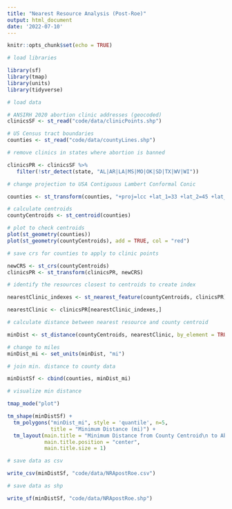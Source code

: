 ```yaml
---
title: "Nearest Resource Analysis (Post-Roe)"
output: html_document
date: '2022-07-10'
---
```


```r
knitr::opts_chunk$set(echo = TRUE)
```

```r
# load libraries

library(sf)
library(tmap)
library(units)
library(tidyverse)

```

```r
# load data

# ANSIRH 2020 abortion clinic addresses (geocoded)
clinicsSF <- st_read("code/data/clinicPoints.shp")

# US Census tract boundaries
counties <- st_read("code/data/countyLines.shp")
```


```r
# remove clinics in states where abortion is banned

clinicsPR <- clinicsSF %>%
   filter(!str_detect(state, "AL|AR|LA|MS|MO|OK|SD|TX|WV|WI"))
```

```r
# change projection to USA Contiguous Lambert Conformal Conic

counties <- st_transform(counties, "+proj=lcc +lat_1=33 +lat_2=45 +lat_0=39 +lon_0=-96 +x_0=0 +y_0=0 +datum=NAD83 +units=m +no_defs")

# calculate centroids 
countyCentroids <- st_centroid(counties)

# plot to check centroids
plot(st_geometry(counties))
plot(st_geometry(countyCentroids), add = TRUE, col = "red")

```


```r
# save crs for counties to apply to clinic points

newCRS <- st_crs(countyCentroids)
clinicsPR <- st_transform(clinicsPR, newCRS)

```

```r
# identify the resources closest to centroids to create index

nearestClinic_indexes <- st_nearest_feature(countyCentroids, clinicsPR)

nearestClinic <- clinicsPR[nearestClinic_indexes,]
```

```r
# calculate distance between nearest resource and county centroid

minDist <- st_distance(countyCentroids, nearestClinic, by_element = TRUE)

# change to miles 
minDist_mi <- set_units(minDist, "mi")

```

```r
# join min. distance to county data

minDistSf <- cbind(counties, minDist_mi)
```

```r
# visualize min distance 

tmap_mode("plot")

tm_shape(minDistSf) +
  tm_polygons("minDist_mi", style = 'quantile', n=5,
              title = "Minimum Distance (mi)") +
  tm_layout(main.title = "Minimum Distance from County Centroid\n to Abortion Clinic",
            main.title.position = "center",
            main.title.size = 1)
```


```r
# save data as csv

write_csv(minDistSf, "code/data/NRApostRoe.csv")

# save data as shp

write_sf(minDistSf, "code/data/NRApostRoe.shp")
```



